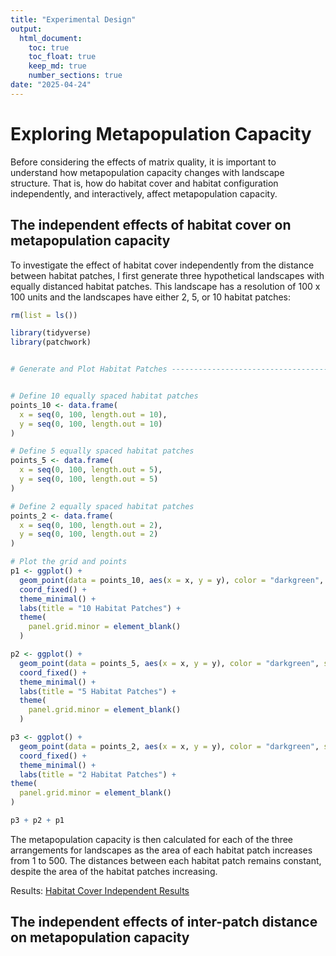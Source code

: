 ```yaml
---
title: "Experimental Design"
output: 
  html_document: 
    toc: true
    toc_float: true
    keep_md: true
    number_sections: true
date: "2025-04-24"
---
```


# Exploring Metapopulation Capacity
Before considering the effects of matrix quality, it is important to understand how metapopulation capacity changes with landscape structure. That is, how do habitat cover and habitat configuration independently, and interactively, affect metapopulation capacity.

## The independent effects of habitat cover on metapopulation capacity

To investigate the effect of habitat cover independently from the distance between habitat patches, I first generate three hypothetical landscapes with equally distanced habitat patches. This landscape has a resolution of 100 x 100 units and the landscapes have either 2, 5, or 10 habitat patches:

```r


rm(list = ls())

library(tidyverse)
library(patchwork)


# Generate and Plot Habitat Patches ---------------------------------------


# Define 10 equally spaced habitat patches
points_10 <- data.frame(
  x = seq(0, 100, length.out = 10),
  y = seq(0, 100, length.out = 10)
)

# Define 5 equally spaced habitat patches
points_5 <- data.frame(
  x = seq(0, 100, length.out = 5),
  y = seq(0, 100, length.out = 5)
)

# Define 2 equally spaced habitat patches
points_2 <- data.frame(
  x = seq(0, 100, length.out = 2),
  y = seq(0, 100, length.out = 2)
)

# Plot the grid and points
p1 <- ggplot() +
  geom_point(data = points_10, aes(x = x, y = y), color = "darkgreen", size = 5) +
  coord_fixed() +
  theme_minimal() +
  labs(title = "10 Habitat Patches") +
  theme(
    panel.grid.minor = element_blank()
  )

p2 <- ggplot() +
  geom_point(data = points_5, aes(x = x, y = y), color = "darkgreen", size = 5) +
  coord_fixed() +
  theme_minimal() +
  labs(title = "5 Habitat Patches") +
  theme(
    panel.grid.minor = element_blank()
  )

p3 <- ggplot() +
  geom_point(data = points_2, aes(x = x, y = y), color = "darkgreen", size = 5) +
  coord_fixed() +
  theme_minimal() +
  labs(title = "2 Habitat Patches") +
theme(
  panel.grid.minor = element_blank()
)

p3 + p2 + p1


```

The metapopulation capacity is then calculated for each of the three arrangements for landscapes as the area of each habitat patch increases from 1 to 500. The distances between each habitat patch remains constant, despite the area of the habitat patches increasing. 

Results: [Habitat Cover Independent Results]()


## The independent effects of inter-patch distance on metapopulation capacity 